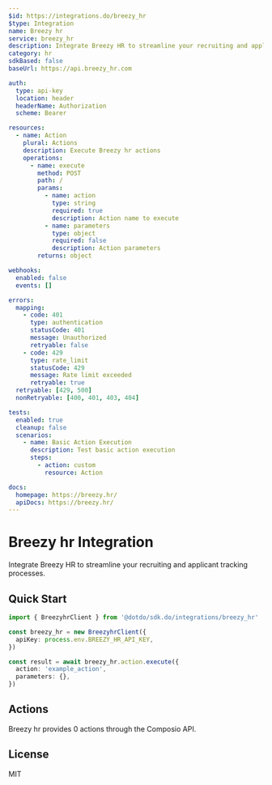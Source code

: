 ```yaml
---
$id: https://integrations.do/breezy_hr
$type: Integration
name: Breezy hr
service: breezy_hr
description: Integrate Breezy HR to streamline your recruiting and applicant tracking processes.
category: hr
sdkBased: false
baseUrl: https://api.breezy_hr.com

auth:
  type: api-key
  location: header
  headerName: Authorization
  scheme: Bearer

resources:
  - name: Action
    plural: Actions
    description: Execute Breezy hr actions
    operations:
      - name: execute
        method: POST
        path: /
        params:
          - name: action
            type: string
            required: true
            description: Action name to execute
          - name: parameters
            type: object
            required: false
            description: Action parameters
        returns: object

webhooks:
  enabled: false
  events: []

errors:
  mapping:
    - code: 401
      type: authentication
      statusCode: 401
      message: Unauthorized
      retryable: false
    - code: 429
      type: rate_limit
      statusCode: 429
      message: Rate limit exceeded
      retryable: true
  retryable: [429, 500]
  nonRetryable: [400, 401, 403, 404]

tests:
  enabled: true
  cleanup: false
  scenarios:
    - name: Basic Action Execution
      description: Test basic action execution
      steps:
        - action: custom
          resource: Action

docs:
  homepage: https://breezy.hr/
  apiDocs: https://breezy.hr/
---
```


# Breezy hr Integration

Integrate Breezy HR to streamline your recruiting and applicant tracking processes.

## Quick Start

```typescript
import { BreezyhrClient } from '@dotdo/sdk.do/integrations/breezy_hr'

const breezy_hr = new BreezyhrClient({
  apiKey: process.env.BREEZY_HR_API_KEY,
})

const result = await breezy_hr.action.execute({
  action: 'example_action',
  parameters: {},
})
```

## Actions

Breezy hr provides 0 actions through the Composio API.

## License

MIT
